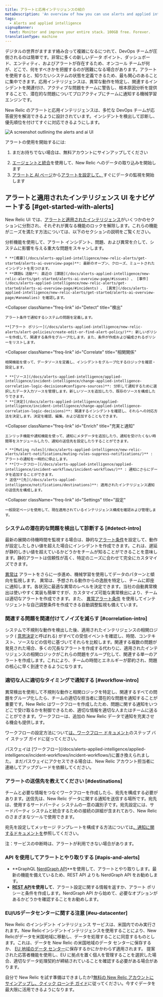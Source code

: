 ```yaml
---
title: アラートと応用インテリジェンスの紹介
metaDescription: 'An overview of how you can use alerts and applied intelligence to monitor your systems and be notified when things go wrong, and when they''re starting to go wrong.'
tags:
  - Alerts and applied intelligence
signupBanner:
  text: Monitor and improve your entire stack. 100GB free. Forever.
translationType: machine
---
```



デジタルの世界がますます絡み合って複雑になるにつれて、DevOps チームが圧倒されるのは簡単です。非常に多くの新しいデータ ポイント、ダッシュボード、エンティティ、およびアラートが存在するため、オンコール チームが何が、どこで、何をすべきかを把握するのが困難になる場合があります。アラートを使用すると、知りたいシステムの状態を定義できるため、最も関心のあることに集中できます。応用インテリジェンスは、異常な動作を特定し、関連するインシデントを関連付け、アクティブな問題をチームに警告し、根本原因分析を提供することで、潜在的な問題についてプロアクティブにチームに通知する機械学習エンジンです。

New Relic のアラートと応用インテリジェンスは、多忙な DevOps チームが応答疲労を解消できるように設計されています。インシデントを検出して診断し、優先順位を付けてすぐに対応できるようにします。

<img
  title="Alerts and AI homepage"
  alt="A screenshot outlining the alerts and ai UI"
  src={alertsAlertsandAiOverviewPage}
/>

アラートの使用を開始するには:

1. まだお持ちでない場合は、無料アカウントにサインアップしてください

<InlineSignup/>

2. [エージェントと統合](https://newrelic.com/instant-observability/?category=infrastructure-and-os)を使用して、New Relic へのデータの取り込みを開始します
3. [アラートと AI ページ](https://one.newrelic.com/alerts-ai)から[アラートを設定して、](/docs/alerts-applied-intelligence/new-relic-alerts/get-started/your-first-nrql-condition/)すぐにデータの監視を開始します

## アラートと適用されたインテリジェンス UI をナビゲートする [#get-started-with-alerts]

New Relic UI では、[アラートと適用されたインテリジェンス](https://one.newrelic.com/alerts-ai)がいくつかのセクションに分割され、それぞれが異なる機能のロックを解除します。これらの機能がニーズを満たす方法については、以下のセクションの説明をご覧ください。

<CollapserGroup>
  <Collapser
    className="freq-link"
    id="Analyze"
    title="アナライズ"
  >
    分析機能を使用して、アラート インシデント、問題、および異常を介して、システムに影響を与える重大な問題をスキャンします。

    * **[概要](/docs/alerts-applied-intelligence/new-relic-alerts/get-started/alerts-ai-overview-page)**: 最新のオープン、クローズ、ミュートされたインシデントを見つけます。
    * **課題& 活動**: 直近の [課題](/docs/alerts-applied-intelligence/new-relic-alerts/get-started/alerts-ai-overview-page/#issues) 、 [事件](/docs/alerts-applied-intelligence/new-relic-alerts/get-started/alerts-ai-overview-page/#incidents) 、 [異常](/docs/alerts-applied-intelligence/new-relic-alerts/get-started/alerts-ai-overview-page/#anomalies) を確認します。
  </Collapser>

  <Collapser
    className="freq-link"
    id="Detect"
    title="検出"
  >
    アラート条件で通知するシステムの問題を定義します。

    **[アラート ポリシー](/docs/alerts-applied-intelligence/new-relic-alerts/alert-policies/create-edit-or-find-alert-policy/)**: 新しいポリシーを作成して、関連する条件をグループ化します。また、条件が作成および編成されるポリシーをリストします。
  </Collapser>

  <Collapser
    className="freq-link"
    id="Correlate"
    title="相関関係"
  >
    相関機能を使って、データソースを定義し、インシデントをグループ化するロジックを確認・設定します。

    * **[ソース](/docs/alerts-applied-intelligence/applied-intelligence/incident-intelligence/change-applied-intelligence-correlation-logic-decisions#configure-sources)**: 分析して通知するために選択したデータ入力ソースを管理します。新しいソースを追加したり、既存のソースを構成したりできます。
    * **[決定](/docs/alerts-applied-intelligence/applied-intelligence/incident-intelligence/change-applied-intelligence-correlation-logic-decisions)**: 関連するインシデントを確認し、それらへの対応方法を決定します。決定を確認、編集、および追加することもできます。
  </Collapser>

  <Collapser
    className="freq-link"
    id="Enrich"
    title="充実と通知"
  >
    エンリッチ機能や通知機能を使って、通知にメタデータを追加したり、通知を受けたくない時間帯をスケジュールしたり、通知の送信先を設定したりすることができます。

    * **[Muting rules](/docs/alerts-applied-intelligence/new-relic-alerts/alert-notifications/muting-rules-suppress-notifications/)** : アラートの通知を一時的に停止します。
    * **[ワークフロー](/docs/alerts-applied-intelligence/applied-intelligence/incident-workflows/incident-workflows/)** : 通知にさらにデータを追加することができます。
    * 送信**[先](/docs/alerts-applied-intelligence/notifications/destinations)**: 適用されたインテリジェンス通知の送信先を構成します。
  </Collapser>

  <Collapser
    className="freq-link"
    id="Settings"
    title="設定"
  >
    一般設定ページを使用して、現在適用されているインテリジェンス構成を確認および管理します。
  </Collapser>
</CollapserGroup>

### システムの潜在的な問題を検出して診断する [#detect-intro]

最新の展開の待機時間を監視する場合は、静的な[アラート条件](/docs/alerts-applied-intelligence/new-relic-alerts/alert-conditions/create-alert-conditions/)を設定して、動作が設定したしきい値を超えた場合にインシデントを作成できます。これは、遅延が静的しきい値を超えているかどうかをチームが知ることができることを意味します。静的アラートは信頼性が高く、特定のニーズに合わせて完全にカスタマイズできます。

[異常は](/docs/alerts-applied-intelligence/applied-intelligence/anomaly-detection/anomaly-detection-applied-intelligence) アラートをさらに一歩進め、機械学習を使用してデータのパターンと傾向を監視します。 異常は、予想される動作からの逸脱を特定し、チームに即座に通知します。各状況に最適な異常のレベルを決定できます。当社の自動異常検出は使いやすく実装も簡単ですが、カスタマイズ可能な異常検出により、チームは適切なアラートを作成できます。また、 [異常アラート条件](/docs/alerts-applied-intelligence/applied-intelligence/anomaly-detection/custom-anomalies/) を使用してインテリジェントな自己調整条件を作成できる自動調整監視も備えています。

### 関連する問題を関連付けてノイズを減らす [#correlation-intro]

システムで不規則な動作を検出した後、適用されたインテリジェンスの相関ロジック ( [意思決定](/docs/alerts-applied-intelligence/applied-intelligence/incident-intelligence/change-applied-intelligence-correlation-logic-decisions/)と呼ばれる) がすべての受信イベントを確認し、時間、コンテキスト、ソースなどの信号に基づいてそれらを比較します。関連する複数の問題が発見された場合、多くの冗長なアラートを作成する代わりに、適用されたインテリジェンスの相関ロジックがこれらの問題をグループ化して、関連する単一のアラートを作成します。これにより、チームの時間とエネルギーが節約され、問題の核心に早く到達できるようになります。

### 適切な人に適切なタイミングで通知する [#workflow-intro]

異常検出を使用して不規則な動作と相関ロジックを特定し、関連するすべての問題をグループ化したら、チームの適切な担当者に潜在的な問題を通知することが重要です。New Relic はワークフローを作成したため、問題に関する通知をいつどこで受け取るかを制御できるため、適切な情報を適切な人またはチームに送ることができます。ワークフローは、追加の New Relic データで通知を充実させる機会も提供します。

ワークフローの設定方法について[は、ワークフロー ドキュメント](/docs/alerts-applied-intelligence/applied-intelligence/incident-workflows/incident-workflows)のステップ バイ ステップ ガイドに従ってください。

<Callout variant="important">
  パスウェイは [ワークフロー](/docs/alerts-applied-intelligence/applied-intelligence/incident-workflows/incident-workflows/)に置き換えられました。 まだパスウェイにアクセスできる場合は、New Relic アカウント担当者に連絡してアップグレードを依頼してください。
</Callout>

### アラートの送信先を教えてください [#destinations]

チームと必要な情報をつなぐワークフローを作成したら、宛先を構成する必要があります。送信先は、New Relic データに関する通知を送信する場所です。宛先は、使用するサードパーティ システムの一意の識別子です。宛先設定には、サードパーティ システムと統合するための接続の詳細が含まれており、New Relic のさまざまなツールで使用できます。

宛先を設定してメッセージ テンプレートを構成する方法については[、通知に関するドキュメントを](/docs/alerts-applied-intelligence/notifications/destinations/)参照してください。

注：サービスの中断時は、アラートが利用できない場合があります。

### API を使用してアラートとやり取りする [#apis-and-alerts]

* **GraphQL [NerdGraph API](/docs/alerts/alerts-nerdgraph/nerdgraph-examples/nerdgraph-api-examples)**を使用して、アラートとやり取りします。最新の機能を備えているため、REST API よりも NerdGraph API をお勧めします。
* **[REST API](/docs/alerts/rest-api-alerts/new-relic-alerts-rest-api/rest-api-calls-new-relic-alerts)を使用して**、アラート設定に関する情報を返すか、アラート ポリシーと条件を作成します。NerdGraph API から始めて、必要なオプションがあるかどうかを確認することをお勧めします。

### EU/USデータセンターに関する注意 [#eu-datacenter]

New Relic のインシデント インテリジェンス サービスは、米国内でのみ実行されます。New Relicインシデントインテリジェンスを使用することにより、New Relicがデータを米国地域に移動し、データを処理することに同意するものとします。これは、データを New Relic の米国地域のデータ センターに保存するか、 [EU 地域のデータ センター](/docs/accounts/accounts-billing/account-setup/choose-your-data-center/)に保存するかにかかわらず適用されます。 提案された応答者機能を使用し、EU に拠点を置く個人を管理することを選択した場合、適切なデータ処理契約が締結されていることを確認する必要がある場合があります。

自分で New Relic を試す準備はできましたか?[無料の New Relic アカウントにサインアップし、](https://newrelic.com/signup)[クイック ローンチ ガイド](/docs/new-relic-solutions/get-started/quick-launch-guide/)に従ってください。今すぐデータを最大限に活用できるようになります。